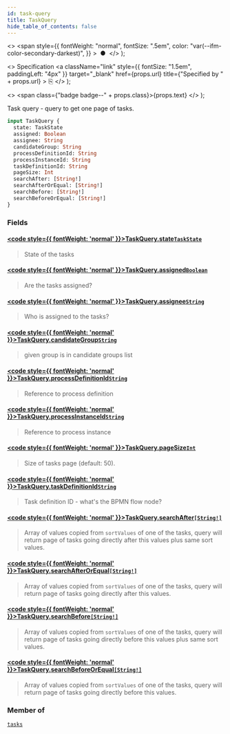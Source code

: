 ```yaml
---
id: task-query
title: TaskQuery
hide_table_of_contents: false
---
```


  <>
    <span
      style={{
        fontWeight: "normal",
        fontSize: ".5em",
        color: "var(--ifm-color-secondary-darkest)",
      }}
    >
      &nbsp;●&nbsp;
    </span>
  </>
);

  <>
    Specification
    <a
      className="link"
      style={{ fontSize: "1.5em", paddingLeft: "4px" }}
      target="_blank"
      href={props.url}
      title={"Specified by " + props.url}
    >
      ⎘
    </a>
  </>
);

  <>
    <span class={"badge badge--" + props.class}>{props.text}</span>
  </>
);

Task query - query to get one page of tasks.

```graphql
input TaskQuery {
  state: TaskState
  assigned: Boolean
  assignee: String
  candidateGroup: String
  processDefinitionId: String
  processInstanceId: String
  taskDefinitionId: String
  pageSize: Int
  searchAfter: [String!]
  searchAfterOrEqual: [String!]
  searchBefore: [String!]
  searchBeforeOrEqual: [String!]
}
```

### Fields

#### [<code style={{ fontWeight: 'normal' }}>TaskQuery.<b>state</b></code>](#)<Bullet />[`TaskState`](/docs/apis-clients/tasklist-api/enums/task-state) <Badge class="secondary" text="enum"/>

> State of the tasks

#### [<code style={{ fontWeight: 'normal' }}>TaskQuery.<b>assigned</b></code>](#)<Bullet />[`Boolean`](/docs/apis-clients/tasklist-api/scalars/boolean) <Badge class="secondary" text="scalar"/>

> Are the tasks assigned?

#### [<code style={{ fontWeight: 'normal' }}>TaskQuery.<b>assignee</b></code>](#)<Bullet />[`String`](/docs/apis-clients/tasklist-api/scalars/string) <Badge class="secondary" text="scalar"/>

> Who is assigned to the tasks?

#### [<code style={{ fontWeight: 'normal' }}>TaskQuery.<b>candidateGroup</b></code>](#)<Bullet />[`String`](/docs/apis-clients/tasklist-api/scalars/string) <Badge class="secondary" text="scalar"/>

> given group is in candidate groups list

#### [<code style={{ fontWeight: 'normal' }}>TaskQuery.<b>processDefinitionId</b></code>](#)<Bullet />[`String`](/docs/apis-clients/tasklist-api/scalars/string) <Badge class="secondary" text="scalar"/>

> Reference to process definition

#### [<code style={{ fontWeight: 'normal' }}>TaskQuery.<b>processInstanceId</b></code>](#)<Bullet />[`String`](/docs/apis-clients/tasklist-api/scalars/string) <Badge class="secondary" text="scalar"/>

> Reference to process instance

#### [<code style={{ fontWeight: 'normal' }}>TaskQuery.<b>pageSize</b></code>](#)<Bullet />[`Int`](/docs/apis-clients/tasklist-api/scalars/int) <Badge class="secondary" text="scalar"/>

> Size of tasks page (default: 50).

#### [<code style={{ fontWeight: 'normal' }}>TaskQuery.<b>taskDefinitionId</b></code>](#)<Bullet />[`String`](/docs/apis-clients/tasklist-api/scalars/string) <Badge class="secondary" text="scalar"/>

> Task definition ID - what's the BPMN flow node?

#### [<code style={{ fontWeight: 'normal' }}>TaskQuery.<b>searchAfter</b></code>](#)<Bullet />[`[String!]`](/docs/apis-clients/tasklist-api/scalars/string) <Badge class="secondary" text="list"/> <Badge class="secondary" text="scalar"/>

> Array of values copied from `sortValues` of one of the tasks, query will return page of tasks going directly after this values plus same sort values.

#### [<code style={{ fontWeight: 'normal' }}>TaskQuery.<b>searchAfterOrEqual</b></code>](#)<Bullet />[`[String!]`](/docs/apis-clients/tasklist-api/scalars/string) <Badge class="secondary" text="list"/> <Badge class="secondary" text="scalar"/>

> Array of values copied from `sortValues` of one of the tasks, query will return page of tasks going directly after this values.

#### [<code style={{ fontWeight: 'normal' }}>TaskQuery.<b>searchBefore</b></code>](#)<Bullet />[`[String!]`](/docs/apis-clients/tasklist-api/scalars/string) <Badge class="secondary" text="list"/> <Badge class="secondary" text="scalar"/>

> Array of values copied from `sortValues` of one of the tasks, query will return page of tasks going directly before this values plus same sort values.

#### [<code style={{ fontWeight: 'normal' }}>TaskQuery.<b>searchBeforeOrEqual</b></code>](#)<Bullet />[`[String!]`](/docs/apis-clients/tasklist-api/scalars/string) <Badge class="secondary" text="list"/> <Badge class="secondary" text="scalar"/>

> Array of values copied from `sortValues` of one of the tasks, query will return page of tasks going directly before this values.

### Member of

[`tasks`](/docs/apis-clients/tasklist-api/queries/tasks) <Badge class="secondary" text="query"/>
